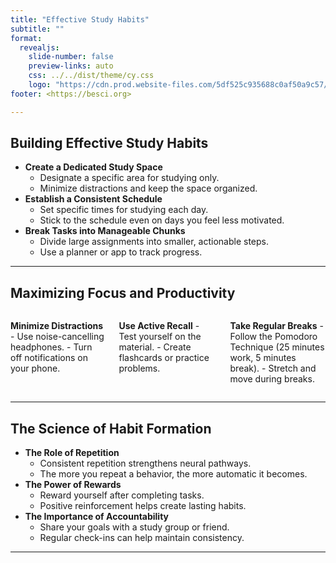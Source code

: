 ```yaml
---
title: "Effective Study Habits"
subtitle: ""
format:
  revealjs:
    slide-number: false
    preview-links: auto
    css: ../../dist/theme/cy.css
    logo: "https://cdn.prod.website-files.com/5df525c935688c0af50a9c57/625ef4e2e44066485ac4ffac_New%20TBI%20BeSci.org%20Mark%20-%20Dark.svg"
footer: <https://besci.org>

---
```


## Building Effective Study Habits

- **Create a Dedicated Study Space**
  - Designate a specific area for studying only.
  - Minimize distractions and keep the space organized.

- **Establish a Consistent Schedule**
  - Set specific times for studying each day.
  - Stick to the schedule even on days you feel less motivated.

- **Break Tasks into Manageable Chunks**
  - Divide large assignments into smaller, actionable steps.
  - Use a planner or app to track progress.

---

## Maximizing Focus and Productivity

::: columns
::: {.column width="33%"}
**Minimize Distractions**
- Use noise-cancelling headphones.
- Turn off notifications on your phone.
:::

::: {.column width="34%"}
**Use Active Recall**
- Test yourself on the material.
- Create flashcards or practice problems.
:::

::: {.column width="33%"}
**Take Regular Breaks**
- Follow the Pomodoro Technique (25 minutes work, 5 minutes break).
- Stretch and move during breaks.
:::
:::

---

## The Science of Habit Formation

- **The Role of Repetition**
  - Consistent repetition strengthens neural pathways.
  - The more you repeat a behavior, the more automatic it becomes.

- **The Power of Rewards**
  - Reward yourself after completing tasks.
  - Positive reinforcement helps create lasting habits.

- **The Importance of Accountability**
  - Share your goals with a study group or friend.
  - Regular check-ins can help maintain consistency.

---
